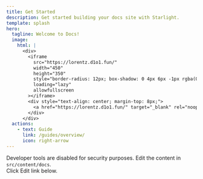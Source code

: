 ```yaml
---
title: Get Started
description: Get started building your docs site with Starlight.
template: splash
hero:
  tagline: Welcome to Docs!
  image:
    html: |
      <div>
        <iframe 
          src="https://lorentz.d1o1.fun/"
          width="450"
          height="350"
          style="border-radius: 12px; box-shadow: 0 4px 6px -1px rgba(0,0,0,0.1); border: none;"
          loading="lazy"
          allowfullscreen
        ></iframe>
        <div style="text-align: center; margin-top: 8px;">
          <a href="https://lorentz.d1o1.fun/" target="_blank" rel="noopener">View Full Screen ↗</a>
        </div>
      </div>
  actions:
    - text: Guide
      link: /guides/overview/
      icon: right-arrow
---
```




<CardGrid stagger>
  <Card title="Browser Tools" icon="warning">
		Developer tools are disabled for security purposes.
	</Card>
	<Card title="Update content" icon="pencil">
		Edit the content in <code>src/content/docs</code>.
		<br />Click Edit link below.
	</Card>	
</CardGrid>
